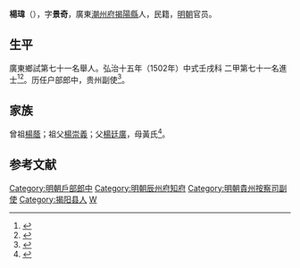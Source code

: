 {{明清人物信息框
| 姓名 = 楊瑋
| 原名 =
| 圖片名稱= 
| 圖片大小 =
| 圖片說明 = 
| 最高職務 =
| 國家 = 大明 
| 爵位 =
| 籍貫 = 廣東潮州府揭陽縣
| 族裔 = 
| 字號 = 
| 諡號 =
| 出生日期 = 生年不詳
| 出生地點 = <!---廣東潮州府揭陽縣--->
| 逝世日期 = 卒年不詳 
| 逝世地點 =
| 墓葬 =
| 配偶 = 
| 親屬 = 
| 出身 =
* 弘治十五年壬戌科進士出身
| 經歷 =
| 著作 =  
}}
'''楊瑋'''（{{bd|14世纪|？|15世纪|？|catIdx=}}），字'''景奇'''，廣東[[潮州府|潮州府]][[揭陽縣|揭陽縣]]人，民籍，[[明朝|明朝]]官员。

== 生平 ==
廣東鄉試第七十一名舉人。弘治十五年（1502年）中式壬戌科<!---會試第二百三十四名--->二甲第七十一名進士<ref>{{Cite book|title=《皇明贡举考》卷五|last=（明）[[张朝瑞|张朝瑞]]|first=|publisher=《续修四库全书》史部第828册|year=|isbn=|location=|pages=}}</ref><ref>{{Cite book|title=贡举志五种 上|last=鲁小俊，江俊伟著|first=|publisher=武汉：武汉大学出版社|year=2009|isbn=978-7-307-07043-1|location=|pages=}}</ref>。历任户部郎中，贵州副使<ref>{{cite news|title=明朝潮州府文进士名录|url=http://zt.czonline.net/2010wenhua/txcr/chaorendongtai/kejiao/2010-12-02/31625.html|accessdate=2013-08-07|newspaper=潮州热线|archive-url=https://web.archive.org/web/20131004220414/http://zt.czonline.net/2010wenhua/txcr/chaorendongtai/kejiao/2010-12-02/31625.html|archive-date=2013-10-04|dead-url=yes}}</ref>。

== 家族 ==
曾祖[[楊蔭|楊蔭]]；祖父[[楊崇義|楊崇義]]；父[[楊廷廣|楊廷廣]]，母黃氏<ref>{{Cite book|title=天一阁藏明代科举录选刊 登科录 点校本|last=龚延明主编|first=|publisher=宁波出版社|year=2016|isbn=978-7-5526-2320-8|location=宁波|pages=|quote=《天一閣藏明代科舉錄選刊.登科錄》之《弘治十五年進士登科錄》}}</ref>。

==参考文献==
{{reflist}}

{{start box}}
{{s-off}}
{{s-before|[[戴敏_(弘治進士)|戴敏]]}}
{{s-title|明朝辰州府知府|1514年－1519年}}
{{s-after|[[韓廉|韓廉]]}}
{{end box}}

{{弘治十五年壬戌科殿試金榜}}
{{明朝官员小作品}}
{{DEFAULTSORT:Yang楊}}
[[Category:明朝戶部郎中|Category:明朝戶部郎中]]
[[Category:明朝辰州府知府|Category:明朝辰州府知府]]
[[Category:明朝貴州按察司副使|Category:明朝貴州按察司副使]]
[[Category:揭阳县人|Category:揭阳县人]]
[[Category:杨姓|W]]